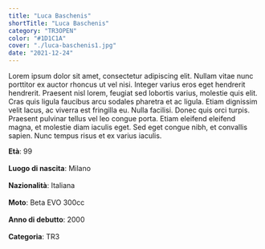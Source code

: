 ```yaml
---
title: "Luca Baschenis"
shortTitle: "Luca Baschenis"
category: "TR3OPEN"
color: "#1D1C1A"
cover: "./luca-baschenis1.jpg"
date: "2021-12-24"
---
```


Lorem ipsum dolor sit amet, consectetur adipiscing elit. Nullam vitae nunc porttitor ex auctor rhoncus ut vel nisi. Integer varius eros eget hendrerit hendrerit. Praesent nisl lorem, feugiat sed lobortis varius, molestie quis elit. Cras quis ligula faucibus arcu sodales pharetra et ac ligula. Etiam dignissim velit lacus, ac viverra est fringilla eu. Nulla facilisi. Donec quis orci turpis. Praesent pulvinar tellus vel leo congue porta. Etiam eleifend eleifend magna, et molestie diam iaculis eget. Sed eget congue nibh, et convallis sapien. Nunc tempus risus et ex varius iaculis.

<div class="row">
    <div class="col">
        <b>Età</b>: 99<br></br>
        <b>Luogo di nascita</b>: Milano<br></br>
        <b>Nazionalità</b>: Italiana<br></br>
    </div>
    <div class="col">
        <b>Moto</b>: Beta EVO 300cc<br></br>
        <b>Anno di debutto</b>: 2000<br></br>
        <b>Categoria</b>: TR3<br></br>
    </div>
</div>